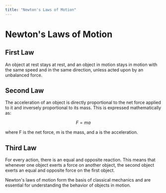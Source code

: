 ```yaml
---
title: "Newton's Laws of Motion"
---
```


# Newton's Laws of Motion

## First Law

An object at rest stays at rest, and an object in motion stays in motion with the same speed and in the same direction, unless acted upon by an unbalanced force.

## Second Law

The acceleration of an object is directly proportional to the net force applied to it and inversely proportional to its mass. This is expressed mathematically as:

$$ F = ma $$

where F is the net force, m is the mass, and a is the acceleration.

## Third Law

For every action, there is an equal and opposite reaction. This means that whenever one object exerts a force on another object, the second object exerts an equal and opposite force on the first object.

Newton's laws of motion form the basis of classical mechanics and are essential for understanding the behavior of objects in motion.
